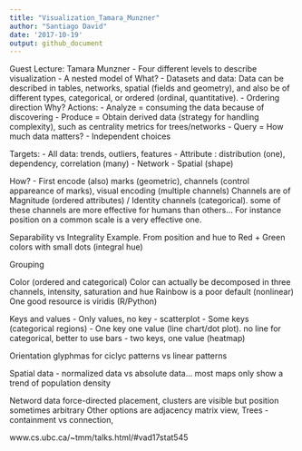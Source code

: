 ```yaml
---
title: "Visualization_Tamara_Munzner"
author: "Santiago David"
date: '2017-10-19'
output: github_document
---
```


Guest Lecture: Tamara Munzner
- Four different levels to describe visualization
- A nested model of 
What?
- Datasets and data: Data can be described in tables, networks, spatial (fields and geometry), and also be of different types, categorical, or ordered (ordinal, quantitative).
- Ordering direction
Why?
Actions:
- Analyze = consuming the data because of discovering
- Produce = Obtain derived data (strategy for handling complexity), such as centrality metrics for trees/networks
- Query = How much data matters?
- Independent choices

Targets:
- All data: trends, outliers, features
- Attribute : distribution (one), dependency, correlation (many)
- Network
- Spatial (shape)

How?
- First encode (also)
marks (geometric), channels (control appareance of marks), visual encoding (multiple channels)
Channels are of Magnitude (ordered attributes) / Identity channels (categorical). some of these channels are more effective for humans than others... For instance position on a common scale is a very effective one. 

Separability vs Integrality
Example. From position and hue to Red + Green colors with small dots (integral hue)

Grouping

Color (ordered and categorical)
Color can actually be decomposed in three channels, intensity, saturation and hue
Rainbow is a poor default (nonlinear)
One good resource is viridis (R/Python)

Keys and values
- Only values, no key - scatterplot
- Some keys (categorical regions) 
- One key one value (line chart/dot plot). no line for categorical, better to use bars
- two keys, one value (heatmap)

Orientation
glyphmas for ciclyc patterns vs linear patterns

Spatial data
- normalized data vs absolute data... most maps only show a trend of population density

Netword data
force-directed placement, clusters are visible but position sometimes arbitrary
Other options are adjacency matrix view, 
Trees - containment vs connection, 

www.cs.ubc.ca/~tmm/talks.html/#vad17stat545

